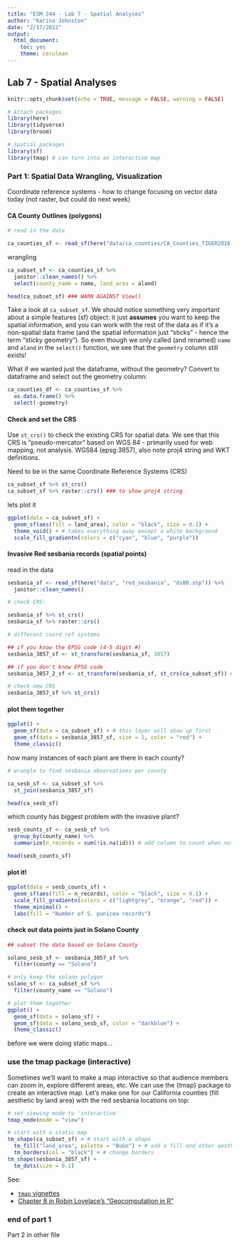 ```yaml
---
title: "ESM 244 - Lab 7 - Spatial Analyses"
author: "Karina Johnston"
date: "2/17/2022"
output: 
  html_document: 
    toc: yes
    theme: cerulean
---
```


## Lab 7 - Spatial Analyses

```r
knitr::opts_chunk$set(echo = TRUE, message = FALSE, warning = FALSE)

# Attach packages
library(here)
library(tidyverse)
library(broom)

# Spatial packages
library(sf)
library(tmap) # can turn into an interactive map

```

### Part 1: Spatial Data Wrangling, Visualization

Coordinate reference systems - how to change
focusing on vector data today (not raster, but could do next week)

#### CA County Outlines (polygons)

```r
# read in the data

ca_counties_sf <- read_sf(here("data/ca_counties/CA_Counties_TIGER2016.shp")) # note this is a simple features object - not a dataframe 

```


wrangling

```r
ca_subset_sf <- ca_counties_sf %>% 
  janitor::clean_names() %>%
  select(county_name = name, land_area = aland)

head(ca_subset_sf) ### WARN AGAINST View()
```

Take a look at `ca_subset_sf`. We should notice something very important about a simple features (sf) object: it just **assumes** you want to keep the spatial information, and you can work with the rest of the data as if it's a non-spatial data frame (and the spatial information just "sticks" - hence the term "sticky geometry"). So even though we only called (and renamed) `name` and `aland` in the `select()` function, we see that the `geometry` column still exists! 

What if we wanted just the dataframe, without the geometry?  Convert to dataframe and select out the geometry column:

```r
ca_counties_df <- ca_counties_sf %>%
  as.data.frame() %>%
  select(-geometry)
```


#### Check and set the CRS

Use `st_crs()` to check the existing CRS for spatial data. We see that this CRS is "pseudo-mercator" based on WGS 84 - primarily used for web mapping, not analysis.  WGS84 (epsg:3857), also note proj4 string and WKT definitions.

Need to be in the same Coordinate Reference Systems (CRS)

```r
ca_subset_sf %>% st_crs()
ca_subset_sf %>% raster::crs() ### to show proj4 string
```

lets plot it

```r
ggplot(data = ca_subset_sf) +
  geom_sf(aes(fill = land_area), color = "black", size = 0.1) +
  theme_void() + # takes everything away except a white background
  scale_fill_gradientn(colors = c("cyan", "blue", "purple"))

```


#### Invasive Red sesbania records (spatial points)

read in the data

```r

sesbania_sf <- read_sf(here("data", "red_sesbania", "ds80.shp")) %>% 
  janitor::clean_names()

```


```r
# check CRS:

sesbania_sf %>% st_crs()
sesbania_sf %>% raster::crs()

# different coord ref systems

## if you know the EPSG code (4-5 digit #)
sesbania_3857_sf <- st_transform(sesbania_sf, 3857)

## if you don't know EPSG code
sesbania_3857_2_sf <- st_transform(sesbania_sf, st_crs(ca_subset_sf)) # based on crs from other subset data

# check new CRS
sesbania_3857_sf %>% st_crs()
```


#### plot them together


```r

ggplot() +
  geom_sf(data = ca_subset_sf) + # this layer will show up first
  geom_sf(data = sesbania_3857_sf, size = 1, color = "red") +
  theme_classic()

```

how many instances of each plant are there in each county?

```r
# wrangle to find sesbania observations per county

ca_sesb_sf <- ca_subset_sf %>% 
  st_join(sesbania_3857_sf)

head(ca_sesb_sf)
```

which county has biggest problem with the invasive plant?

```r

sesb_counts_sf <- ca_sesb_sf %>% 
  group_by(county_name) %>% 
  summarize(n_records = sum(!is.na(id))) # add column to count when not NA in column, so if no records, will output as zero, and rest will count/sum

head(sesb_counts_sf)
```

#### plot it!

```r
ggplot(data = sesb_counts_sf) +
  geom_sf(aes(fill = n_records), color = "black", size = 0.1) +
  scale_fill_gradientn(colors = c("lightgrey", "orange", "red")) +
  theme_minimal() +
  labs(fill = "Number of S. punicea records")

```

#### check out data points just in Solano County

```r
## subset the data based on Solano County

solano_sesb_sf <- sesbania_3857_sf %>% 
  filter(county == "Solano")

# only keep the solano polygon
solano_sf <- ca_subset_sf %>% 
  filter(county_name == "Solano")

# plot them together
ggplot() +
  geom_sf(data = solano_sf) +
  geom_sf(data = solano_sesb_sf, color = "darkblue") +
  theme_classic()

```

before we were doing static maps... 

### use the tmap package (interactive)

Sometimes we'll want to make a map interactive so that audience members can zoom in, explore different areas, etc. We can use the {tmap} package to create an interactive map. Let's make one for our California counties (fill aesthetic by land area) with the red sesbania locations on top:


```r
# set viewing mode to 'interactive'
tmap_mode(mode = "view")

# start with a static map
tm_shape(ca_subset_sf) + # start with a shape 
  tm_fill("land_area", palette = "BuGn") + # add a fill and other aesthetics
  tm_borders(col = "black") + # change borders
tm_shape(sesbania_3857_sf) +
  tm_dots(size = 0.1)

```

See: 

- [`tmap` vignettes](https://cran.r-project.org/web/packages/tmap/vignettes/tmap-getstarted.html)
- [Chapter 8 in Robin Lovelace's "Geocomputation in R"](https://geocompr.robinlovelace.net/adv-map.html#interactive-maps) 


### end of part 1

Part 2 in other file


